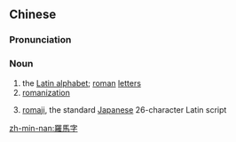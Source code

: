 {{also|罗马字}}
==Chinese==
{{zh-forms|s=罗马字|type=21}}

===Pronunciation===
{{zh-pron
|m=luómǎzì
|c=lo4 maa5 zi6
|h=pfs=lò-mâ-sṳ
|mn=xm,qz,tp:lô-má-lī/zz,kh:lô-má-jī
|md=lò̤-mā-cê
|w=3lu ma zr
|cat=n
}}

===Noun===
{{zh-noun}}

# the [[Latin alphabet]]; [[roman]] [[letters]]
# [[romanization]]
#: {{zh-x|福州話 羅馬字|{{w|Foochow Romanized}}}}
# [[romaji]], the standard [[Japanese]] 26-character Latin script

[[zh-min-nan:羅馬字]]